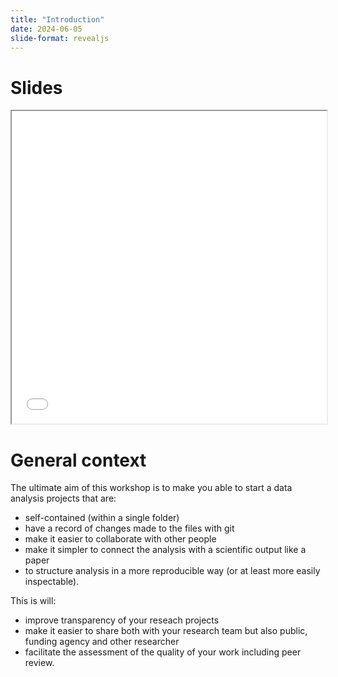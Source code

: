 ```yaml
---
title: "Introduction"
date: 2024-06-05
slide-format: revealjs
---
```



# Slides

<div>

```{=html}
<iframe class="slide-deck" src="01_slides_intro.html" width="100%" height="500px"></iframe>
```

</div>

# General context 

The ultimate aim of this workshop is to make you able to start a data analysis projects that are: 

- self-contained (within a single folder)
- have a record of changes made to the files with git
- make it easier to collaborate with other people
- make it simpler to connect the analysis with a scientific output like a paper
- to structure analysis in a more reproducible way (or at least more easily inspectable).

This is will: 

- improve transparency of your reseach projects
- make it easier to share both with your research team but also public, funding agency and other researcher
- facilitate the assessment of the quality of your work including peer review.
